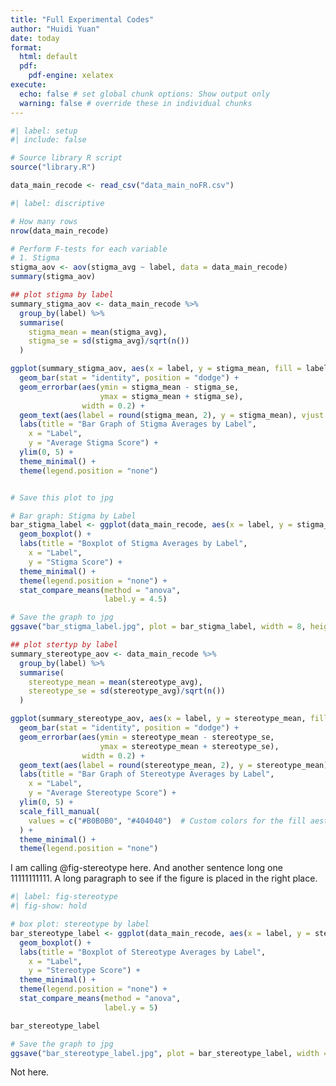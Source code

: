 ```yaml
---
title: "Full Experimental Codes"
author: "Huidi Yuan"
date: today
format:
  html: default
  pdf: 
    pdf-engine: xelatex
execute:
  echo: false # set global chunk options: Show output only
  warning: false # override these in individual chunks
---
```


```r
#| label: setup
#| include: false

# Source library R script
source("library.R")

```

```r
data_main_recode <- read_csv("data_main_noFR.csv")
```

```r
#| label: discriptive

# How many rows
nrow(data_main_recode)
```

```r
# Perform F-tests for each variable
# 1. Stigma
stigma_aov <- aov(stigma_avg ~ label, data = data_main_recode)
summary(stigma_aov)

## plot stigma by label
summary_stigma_aov <- data_main_recode %>%
  group_by(label) %>%
  summarise(
    stigma_mean = mean(stigma_avg), 
    stigma_se = sd(stigma_avg)/sqrt(n())
  )

ggplot(summary_stigma_aov, aes(x = label, y = stigma_mean, fill = label)) + 
  geom_bar(stat = "identity", position = "dodge") + 
  geom_errorbar(aes(ymin = stigma_mean - stigma_se, 
                    ymax = stigma_mean + stigma_se), 
                width = 0.2) +
  geom_text(aes(label = round(stigma_mean, 2), y = stigma_mean), vjust = -0.5) +
  labs(title = "Bar Graph of Stigma Averages by Label",
    x = "Label",
    y = "Average Stigma Score") +
  ylim(0, 5) +
  theme_minimal() +
  theme(legend.position = "none")


# Save this plot to jpg


```

```r
# Bar graph: Stigma by Label
bar_stigma_label <- ggplot(data_main_recode, aes(x = label, y = stigma_avg, fill = label)) +
  geom_boxplot() +
  labs(title = "Boxplot of Stigma Averages by Label",
    x = "Label",
    y = "Stigma Score") +
  theme_minimal() +
  theme(legend.position = "none") +
  stat_compare_means(method = "anova",
                     label.y = 4.5)
```

```r
# Save the graph to jpg 
ggsave("bar_stigma_label.jpg", plot = bar_stigma_label, width = 8, height = 6, units = "in")
```

```r
## plot stertyp by label
summary_stereotype_aov <- data_main_recode %>%
  group_by(label) %>%
  summarise(
    stereotype_mean = mean(stereotype_avg), 
    stereotype_se = sd(stereotype_avg)/sqrt(n())
  )

ggplot(summary_stereotype_aov, aes(x = label, y = stereotype_mean, fill = label)) + 
  geom_bar(stat = "identity", position = "dodge") + 
  geom_errorbar(aes(ymin = stereotype_mean - stereotype_se, 
                    ymax = stereotype_mean + stereotype_se), 
                width = 0.2) +
  geom_text(aes(label = round(stereotype_mean, 2), y = stereotype_mean), vjust = -0.5) +
  labs(title = "Bar Graph of Stereotype Averages by Label",
    x = "Label",
    y = "Average Stereotype Score") +
  ylim(0, 5) +
  scale_fill_manual(
    values = c("#B0B0B0", "#404040")  # Custom colors for the fill aesthetic
  ) +
  theme_minimal() +
  theme(legend.position = "none")
```

I am calling @fig-stereotype here. And another sentence long one 11111111111. A long paragraph to see if the figure is placed in the right place.

```r
#| label: fig-stereotype
#| fig-show: hold

# box plot: stereotype by label
bar_stereotype_label <- ggplot(data_main_recode, aes(x = label, y = stereotype_avg, fill = label)) +
  geom_boxplot() +
  labs(title = "Boxplot of Stereotype Averages by Label",
    x = "Label",
    y = "Stereotype Score") +
  theme_minimal() +
  theme(legend.position = "none") +
  stat_compare_means(method = "anova",
                     label.y = 5)

bar_stereotype_label
```

```r
# Save the graph to jpg
ggsave("bar_stereotype_label.jpg", plot = bar_stereotype_label, width = 8, height = 6, units = "in")
```


Not here. 
